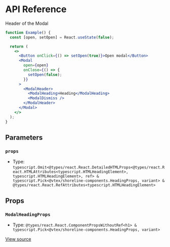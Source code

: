 # API Reference

Header of the Modal

```jsx
function Example() {
  const [open, setOpen] = React.useState(false);

  return (
    <>
      <Button onClick={() => setOpen(true)}>Open modal</Button>
      <Modal
        open={open}
        onClose={() => {
          setOpen(false);
        }}
      >
        <ModalHeader>
          <ModalHeading>Heading</ModalHeading>
          <ModalDismiss />
        </ModalHeader>
      </Modal>
    </>
  );
}
```

## Parameters

### `props`

- Type: `typescript.Omit<@types/react.React.DetailedHTMLProps<@types/react.React.HTMLAttributes<typescript.HTMLHeadingElement>, typescript.HTMLHeadingElement>, ref> & typescript.Pick<@vtex/shoreline-components.HeadingProps, variant> & @types/react.React.RefAttributes<typescript.HTMLHeadingElement>`

## Props

### `ModalHeadingProps`

- Type: `@types/react.React.ComponentPropsWithoutRef<h1> & typescript.Pick<@vtex/shoreline-components.HeadingProps, variant>`

[View source](https://github.com/vtex/shoreline/blob/1f4dded0a/packages/components/src/modal/modal-heading.tsx#L34)

